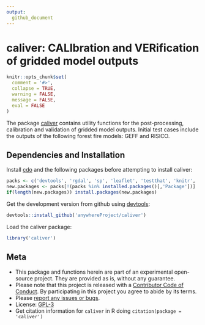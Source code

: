 ```yaml
---
output: 
  github_document
---
```


<!-- Edit the README.Rmd only!!! The README.md is generated automatically from README.Rmd. -->

caliver: CALIbration and VERification of gridded model outputs
==============================================================

```r
knitr::opts_chunk$set(
  comment = '#>',
  collapse = TRUE,
  warning = FALSE,
  message = FALSE,
  eval = FALSE
)
```

<!--

[![Travis-CI Build Status](https://travis-ci.org/anywhereProject/caliver.svg?branch=master)](https://travis-ci.org/anywhereProject/caliver)
[![AppVeyor Build Status](https://ci.appveyor.com/api/projects/status/github/anywhereProject/caliver?branch=master&svg=true)](https://ci.appveyor.com/project/anywhereProject/caliver)
[![Coverage Status](https://img.shields.io/codecov/c/github/anywhereProject/caliver/master.svg)](https://codecov.io/github/anywhereProject/caliver?branch=master)

-->

The package [caliver](https://cran.r-project.org/package=caliver) contains utility functions for the post-processing, calibration and validation of gridded model outputs. Initial test cases include the outputs of the following forest fire models: GEFF and RISICO.

## Dependencies and Installation

Install [cdo](https://code.zmaw.de/projects/cdo/wiki) and the following packages before attempting to install caliver:

```r
packs <- c('devtools', 'rgdal', 'sp', 'leaflet', 'testthat', 'knitr', 'rmarkdown')
new.packages <- packs[!(packs %in% installed.packages()[,'Package'])]
if(length(new.packages)) install.packages(new.packages)
```

Get the development version from github using [devtools](https://github.com/hadley/devtools):

```r
devtools::install_github('anywhereProject/caliver')
```

Load the caliver package:

```r
library('caliver')
```

## Meta

* This package and functions herein are part of an experimental open-source project. They are provided as is, without any guarantee.
* Please note that this project is released with a [Contributor Code of Conduct](CONDUCT.md). By participating in this project you agree to abide by its terms.
* Please [report any issues or bugs](https://github.com/anywhereProject/caliver/issues).
* License: [GPL-3](https://opensource.org/licenses/GPL-3.0)
* Get citation information for `caliver` in R doing `citation(package = 'caliver')`
